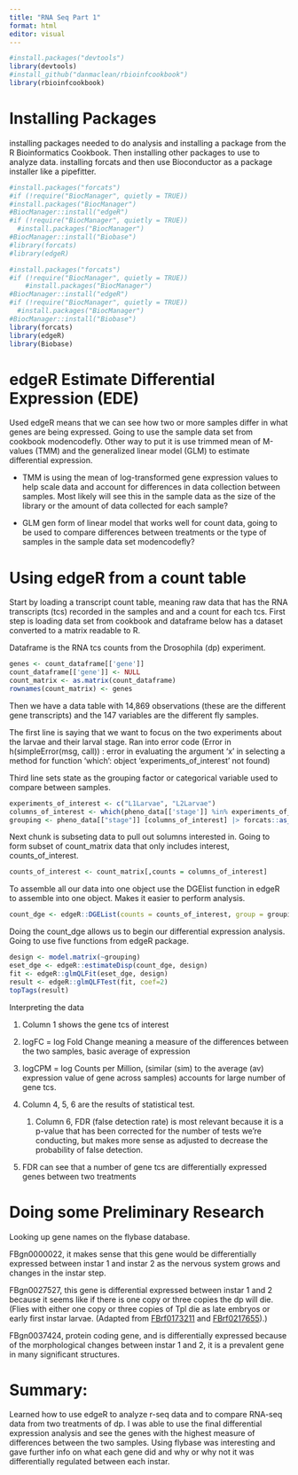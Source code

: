 ```yaml
---
title: "RNA Seq Part 1"
format: html
editor: visual
---
```


```r
#install.packages("devtools")
library(devtools)
#install_github("danmaclean/rbioinfcookbook")
library(rbioinfcookbook)
```

# Installing Packages

installing packages needed to do analysis and installing a package from the R Bioinformatics Cookbook. Then installing other packages to use to analyze data. installing forcats and then use Bioconductor as a package installer like a pipefitter.

```r
#install.packages("forcats")
#if (!require("BiocManager", quietly = TRUE))
#install.packages("BiocManager")
#BiocManager::install("edgeR")
#if (!require("BiocManager", quietly = TRUE))
  #install.packages("BiocManager")
#BiocManager::install("Biobase")
#library(forcats)
#library(edgeR)
```

```r
#install.packages("forcats")
#if (!require("BiocManager", quietly = TRUE))
    #install.packages("BiocManager")
#BiocManager::install("edgeR")
#if (!require("BiocManager", quietly = TRUE))
  #install.packages("BiocManager")
#BiocManager::install("Biobase")
library(forcats)
library(edgeR)
library(Biobase)
```

# edgeR Estimate Differential Expression (EDE)

Used edgeR means that we can see how two or more samples differ in what genes are being expressed. Going to use the sample data set from cookbook modencodefly. Other way to put it is use trimmed mean of M-values (TMM) and the generalized linear model (GLM) to estimate differential expression.

-   TMM is using the mean of log-transformed gene expression values to help scale data and account for differences in data collection between samples. Most likely will see this in the sample data as the size of the library or the amount of data collected for each sample?

-   GLM gen form of linear model that works well for count data, going to be used to compare differences between treatments or the type of samples in the sample data set modencodefly?

# Using edgeR from a count table

Start by loading a transcript count table, meaning raw data that has the RNA transcripts (tcs) recorded in the samples and and a count for each tcs. First step is loading data set from cookbook and dataframe below has a dataset converted to a matrix readable to R.

Dataframe is the RNA tcs counts from the Drosophila (dp) experiment.

```r
genes <- count_dataframe[['gene']]
count_dataframe[['gene']] <- NULL
count_matrix <- as.matrix(count_dataframe)
rownames(count_matrix) <- genes
```

Then we have a data table with 14,869 observations (these are the different gene transcripts) and the 147 variables are the different fly samples.

The first line is saying that we want to focus on the two experiments about the larvae and their larval stage. Ran into error code (Error in h(simpleError(msg, call)) : error in evaluating the argument 'x' in selecting a method for function 'which': object 'experiments_of_interest' not found)

Third line sets state as the grouping factor or categorical variable used to compare between samples.

```r
experiments_of_interest <- c("L1Larvae", "L2Larvae")
columns_of_interest <- which(pheno_data[['stage']] %in% experiments_of_interest)
grouping <- pheno_data[["stage"]] [columns_of_interest] |> forcats::as_factor()
```

Next chunk is subseting data to pull out solumns interested in. Going to form subset of count_matrix data that only includes interest, counts_of_interest.

```r
counts_of_interest <- count_matrix[,counts = columns_of_interest]
```

To assemble all our data into one object use the DGElist function in edgeR to assemble into one object. Makes it easier to perform analysis.

```r
count_dge <- edgeR::DGEList(counts = counts_of_interest, group = grouping)
```

Doing the count_dge allows us to begin our differential expression analysis. Going to use five functions from edgeR package.

```r
design <- model.matrix(~grouping)
eset_dge <- edgeR::estimateDisp(count_dge, design)
fit <- edgeR::glmQLFit(eset_dge, design)
result <- edgeR::glmQLFTest(fit, coef=2)
topTags(result)
```

Interpreting the data

1.  Column 1 shows the gene tcs of interest

2.  logFC = log Fold Change meaning a measure of the differences between the two samples, basic average of expression

3.  logCPM = log Counts per Million, (similar (sim) to the average (av) expression value of gene across samples) accounts for large number of gene tcs.

4.  Column 4, 5, 6 are the results of statistical test.

    1.  Column 6, FDR (false detection rate) is most relevant because it is a p-value that has been corrected for the number of tests we're conducting, but makes more sense as adjusted to decrease the probability of false detection.

5.  FDR can see that a number of gene tcs are differentially expressed genes between two treatments

# Doing some Preliminary Research

Looking up gene names on the flybase database.

FBgn0000022, it makes sense that this gene would be differentially expressed between instar 1 and instar 2 as the nervous system grows and changes in the instar step.

FBgn0027527, this gene is differential expressed between instar 1 and 2 because it seems like if there is one copy or three copies the dp will die. (Flies with either one copy or three copies of Tpl die as late embryos or early first instar larvae. (Adapted from [FBrf0173211](https://flybase.org/reports/FBrf0173211.html) and [FBrf0217655](https://flybase.org/reports/FBrf0217655.html)).)

FBgn0037424, protein coding gene, and is differentially expressed because of the morphological changes between instar 1 and 2, it is a prevalent gene in many significant structures.

# Summary:

Learned how to use edgeR to analyze r-seq data and to compare RNA-seq data from two treatments of dp. I was able to use the final differential expression analysis and see the genes with the highest measure of differences between the two samples. Using flybase was interesting and gave further info on what each gene did and why or why not it was differentially regulated between each instar.
